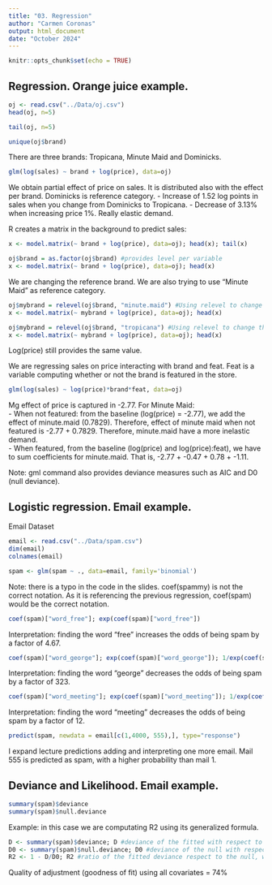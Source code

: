 ```yaml
---
title: "03. Regression"
author: "Carmen Coronas"
output: html_document
date: "October 2024"
---
```


```r
knitr::opts_chunk$set(echo = TRUE)
```

## Regression. Orange juice example. 

```r
oj <- read.csv("../Data/oj.csv")
head(oj, n=5)
```

```r
tail(oj, n=5)
```
```r
unique(oj$brand)
```
There are three brands: Tropicana, Minute Maid and Dominicks. 

```r
glm(log(sales) ~ brand + log(price), data=oj)
```
We obtain partial effect of price on sales. It is distributed also with the effect per brand.
Dominicks is reference category. 
- Increase of 1.52 log points in sales when you change from Dominicks to Tropicana. 
- Decrease of 3.13% when increasing price 1%. Really elastic demand. 

R creates a matrix in the background to predict sales: 
```r
x <- model.matrix(~ brand + log(price), data=oj); head(x); tail(x)
```

```r
oj$brand = as.factor(oj$brand) #provides level per variable 
x <- model.matrix(~ brand + log(price), data=oj); head(x)
```
We are changing the reference brand. We are also trying to use "Minute Maid" as reference category. 
```r
oj$mybrand = relevel(oj$brand, "minute.maid") #Using relevel to change the variable. 
x <- model.matrix(~ mybrand + log(price), data=oj); head(x)
```

```r
oj$mybrand = relevel(oj$brand, "tropicana") #Using relevel to change the variable. 
x <- model.matrix(~ mybrand + log(price), data=oj); head(x)
```
Log(price) still provides the same value. 

We are regressing sales on price interacting with brand and feat. Feat is a variable computing whether or not the brand is featured in the store.   
```r
glm(log(sales) ~ log(price)*brand*feat, data=oj)
```
Mg effect of price is captured in -2.77. For Minute Maid:  
  - When not featured: from the baseline (log(price) = -2.77), we add the effect of minute.maid (0.7829). Therefore, effect of minute maid when not featured is -2.77 + 0.7829. Therefore, minute.maid have a more inelastic demand.  
  - When featured, from the baseline (log(price) and log(price):feat), we have to sum coefficients for minute.maid. That is, -2.77 + -0.47 + 0.78 + -1.11. 
  
Note: gml command also provides deviance measures such as AIC and D0 (null deviance).

## Logistic regression. Email example. 

Email Dataset
```r
email <- read.csv("../Data/spam.csv")
dim(email)
colnames(email)
```

```r
spam <- glm(spam ~ ., data=email, family='binomial')
```

Note: there is a typo in the code in the slides. coef(spammy) is not the correct notation. As it is referencing the previous regression, coef(spam) would be the correct notation. 

```r
coef(spam)["word_free"]; exp(coef(spam)["word_free"])
```
Interpretation: finding the word "free" increases the odds of being spam by a factor of 4.67. 

```r
coef(spam)["word_george"]; exp(coef(spam)["word_george"]); 1/exp(coef(spam)["word_george"])
```
Interpretation: finding the word "george" decreases the odds of being spam by a factor of 323. 

```r
coef(spam)["word_meeting"]; exp(coef(spam)["word_meeting"]); 1/exp(coef(spam)["word_meeting"])
```
Interpretation: finding the word "meeting" decreases the odds of being spam by a factor of 12. 

```r
predict(spam, newdata = email[c(1,4000, 555),], type="response")
```
I expand lecture predictions adding and interpreting one more email. Mail 555 is predicted as spam, with a higher probability than mail 1. 

## Deviance and Likelihood. Email example. 
```r
summary(spam)$deviance
summary(spam)$null.deviance
```

Example: in this case we are computating R2 using its generalized formula. 

```r
D <- summary(spam)$deviance; D #deviance of the fitted with respect to the saturated (perfect) model.  
D0 <- summary(spam)$null.deviance; D0 #deviance of the null with respect to the saturated (perfect) model.  
R2 <- 1 - D/D0; R2 #ratio of the fitted deviance respect to the null, which serves as a benchmark. 
```
Quality of adjustment (goodness of fit) using all covariates = 74%
